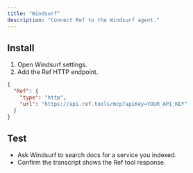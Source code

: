 ```yaml
---
title: "Windsurf"
description: "Connect Ref to the Windsurf agent."
---
```


## Install

1. Open Windsurf settings.
2. Add the Ref HTTP endpoint.

```json
{
  "Ref": {
    "type": "http",
    "url": "https://api.ref.tools/mcp?apiKey=YOUR_API_KEY"
  }
}
```

## Test

- Ask Windsurf to search docs for a service you indexed.
- Confirm the transcript shows the Ref tool response.
